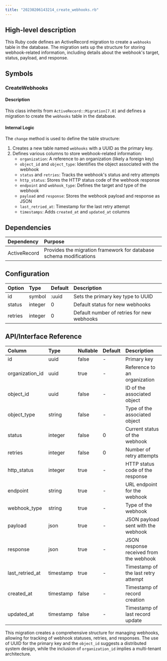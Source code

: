 ```yaml
---
title: "20230206143214_create_webhooks.rb"
---
```


## High-level description
This Ruby code defines an ActiveRecord migration to create a `webhooks` table in the database. The migration sets up the structure for storing webhook-related information, including details about the webhook's target, status, payload, and response.

## Symbols

### CreateWebhooks
#### Description
This class inherits from `ActiveRecord::Migration[7.0]` and defines a migration to create the `webhooks` table in the database.

#### Internal Logic
The `change` method is used to define the table structure:

1. Creates a new table named `webhooks` with a UUID as the primary key.
2. Defines various columns to store webhook-related information:
   - `organization`: A reference to an organization (likely a foreign key)
   - `object_id` and `object_type`: Identifies the object associated with the webhook
   - `status` and `retries`: Tracks the webhook's status and retry attempts
   - `http_status`: Stores the HTTP status code of the webhook response
   - `endpoint` and `webhook_type`: Defines the target and type of the webhook
   - `payload` and `response`: Stores the webhook payload and response as JSON
   - `last_retried_at`: Timestamp for the last retry attempt
   - `timestamps`: Adds `created_at` and `updated_at` columns

## Dependencies
| Dependency | Purpose |
|:-----------|:--------|
| ActiveRecord | Provides the migration framework for database schema modifications |

## Configuration
| Option | Type | Default | Description |
|:-------|:-----|:--------|:------------|
| id | symbol | :uuid | Sets the primary key type to UUID |
| status | integer | 0 | Default status for new webhooks |
| retries | integer | 0 | Default number of retries for new webhooks |

## API/Interface Reference
| Column | Type | Nullable | Default | Description |
|:-------|:-----|:---------|:--------|:------------|
| id | uuid | false | - | Primary key |
| organization_id | uuid | true | - | Reference to an organization |
| object_id | uuid | false | - | ID of the associated object |
| object_type | string | false | - | Type of the associated object |
| status | integer | false | 0 | Current status of the webhook |
| retries | integer | false | 0 | Number of retry attempts |
| http_status | integer | true | - | HTTP status code of the response |
| endpoint | string | true | - | URL endpoint for the webhook |
| webhook_type | string | true | - | Type of the webhook |
| payload | json | true | - | JSON payload sent with the webhook |
| response | json | true | - | JSON response received from the webhook |
| last_retried_at | timestamp | true | - | Timestamp of the last retry attempt |
| created_at | timestamp | false | - | Timestamp of record creation |
| updated_at | timestamp | false | - | Timestamp of last record update |

This migration creates a comprehensive structure for managing webhooks, allowing for tracking of webhook statuses, retries, and responses. The use of UUID for the primary key and the `object_id` suggests a distributed system design, while the inclusion of `organization_id` implies a multi-tenant architecture.